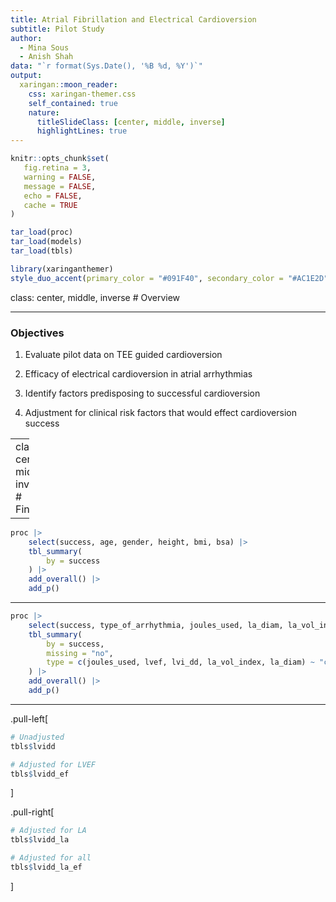 ```yaml
---
title: Atrial Fibrillation and Electrical Cardioversion
subtitle: Pilot Study
author:
  - Mina Sous
  - Anish Shah
data: "`r format(Sys.Date(), '%B %d, %Y')`"
output:
  xaringan::moon_reader:
    css: xaringan-themer.css
    self_contained: true
    nature:
      titleSlideClass: [center, middle, inverse]
      highlightLines: true
---
```



```r
knitr::opts_chunk$set(
   fig.retina = 3,
   warning = FALSE,
   message = FALSE,
   echo = FALSE,
   cache = TRUE
)
```


```r
tar_load(proc)
tar_load(models)
tar_load(tbls)
```

```r
library(xaringanthemer)
style_duo_accent(primary_color = "#091F40", secondary_color = "#AC1E2D")
```

class: center, middle, inverse
# Overview

---

### Objectives

1. Evaluate pilot data on TEE guided cardioversion

1. Efficacy of electrical cardioversion in atrial arrhythmias

1. Identify factors predisposing to successful cardioversion

1. Adjustment for clinical risk factors that would effect cardioversion success

---
class: center, middle, inverse
# Findings

---

```r
proc |>
	select(success, age, gender, height, bmi, bsa) |>
	tbl_summary(
		by = success
	) |>
	add_overall() |>
	add_p()
```

---

```r
proc |>
	select(success, type_of_arrhythmia, joules_used, la_diam, la_vol_index, lvef, lvi_dd) |>
	tbl_summary(
		by = success,
		missing = "no",
		type = c(joules_used, lvef, lvi_dd, la_vol_index, la_diam) ~ "continuous"
	) |>
	add_overall() |>
	add_p()
```

---

.pull-left[
```r
# Unadjusted
tbls$lvidd

# Adjusted for LVEF
tbls$lvidd_ef
```
]

.pull-right[
```r
# Adjusted for LA
tbls$lvidd_la

# Adjusted for all
tbls$lvidd_la_ef
```
]


